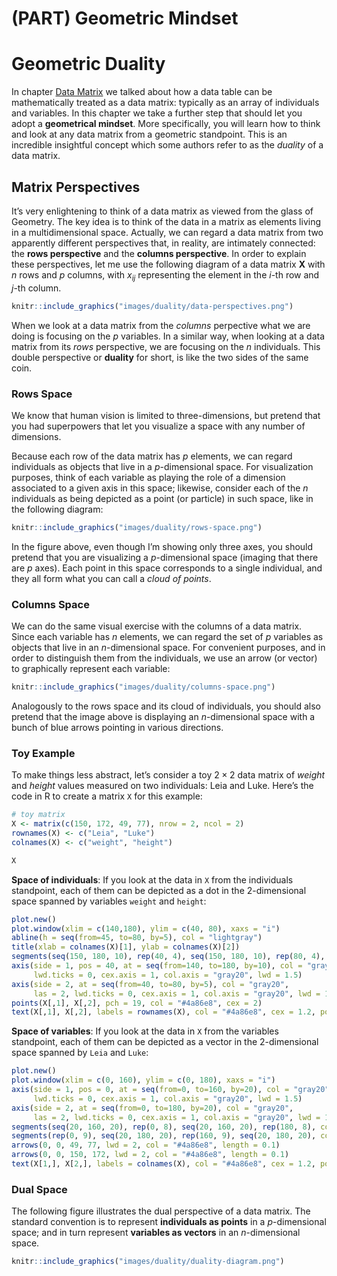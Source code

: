 # (PART) Geometric Mindset {-}

# Geometric Duality {#duality}

In chapter [Data Matrix](#data-matrix) we talked about how a data table can be mathematically treated as a data matrix: typically as an array of individuals and variables. In this chapter we take a further step that should let you adopt a __geometrical mindset__. More specifically, you will learn how to think and look at any data matrix from a geometric standpoint. This is an incredible insightful concept which some authors refer to as the _duality_ of a data matrix. 


## Matrix Perspectives

It's very enlightening to think of a data matrix as viewed from the glass of Geometry. The key idea is to think of the data in a matrix as elements living in a multidimensional space. Actually, we can regard a data matrix from two apparently different perspectives that, in reality, are  intimately connected: the __rows perspective__ and the __columns perspective__. In order to explain these perspectives, let me use the following diagram of a data matrix $\mathbf{X}$ with $n$ rows and $p$ columns, with $x_{ij}$ representing the element in the $i$-th row and $j$-th column.

```r
knitr::include_graphics("images/duality/data-perspectives.png")
```

When we look at a data matrix from the _columns_ perpective what we are doing is focusing on the $p$ variables. In a similar way, when looking at a data matrix from its _rows_ perspective, we are focusing on the $n$ individuals. This double perspective or __duality__ for short, is like the two sides of the same coin.


### Rows Space

We know that human vision is limited to three-dimensions, but pretend that you had superpowers that let you visualize a space with any number of dimensions. 

Because each row of the data matrix has $p$ elements, we can regard individuals as objects that live in a $p$-dimensional space. For visualization purposes, think of each variable as playing the role of a dimension associated to a given axis in this space; likewise, consider each of the $n$ individuals as being depicted as a point (or particle) in such space, like in the following diagram:

```r
knitr::include_graphics("images/duality/rows-space.png")
```

In the figure above, even though I'm showing only three axes, you should pretend that you are visualizing a $p$-dimensional space (imaging that there are $p$ axes). Each point in this space corresponds to a single individual, and they all form what you can call a _cloud of points_.



### Columns Space

We can do the same visual exercise with the columns of a data matrix. Since each variable has $n$ elements, we can regard the set of $p$ variables as objects that live in an $n$-dimensional space. For convenient purposes, and in order to distinguish them from the individuals, we use an arrow (or vector) to graphically represent each variable:

```r
knitr::include_graphics("images/duality/columns-space.png")
```

Analogously to the rows space and its cloud of individuals, you should also pretend that the image above is displaying an $n$-dimensional space with a bunch of blue arrows pointing in various directions.



### Toy Example

To make things less abstract, let's consider a toy $2 \times 2$ data matrix of _weight_ and _height_ values measured on two individuals: Leia and Luke. Here's the code in R to create a matrix `X` for this example:

```r
# toy matrix
X <- matrix(c(150, 172, 49, 77), nrow = 2, ncol = 2)
rownames(X) <- c("Leia", "Luke")
colnames(X) <- c("weight", "height")

X
```

__Space of individuals__: If you look at the data in `X` from the individuals standpoint, each of them can be depicted as a dot in the 2-dimensional space spanned by variables `weight` and `height`:

```r
plot.new()
plot.window(xlim = c(140,180), ylim = c(40, 80), xaxs = "i")
abline(h = seq(from=45, to=80, by=5), col = "lightgray")
title(xlab = colnames(X)[1], ylab = colnames(X)[2])
segments(seq(150, 180, 10), rep(40, 4), seq(150, 180, 10), rep(80, 4), col = "lightgray")
axis(side = 1, pos = 40, at = seq(from=140, to=180, by=10), col = "gray20",  
     lwd.ticks = 0, cex.axis = 1, col.axis = "gray20", lwd = 1.5) 
axis(side = 2, at = seq(from=40, to=80, by=5), col = "gray20",  
     las = 2, lwd.ticks = 0, cex.axis = 1, col.axis = "gray20", lwd = 1.5)
points(X[,1], X[,2], pch = 19, col = "#4a86e8", cex = 2)
text(X[,1], X[,2], labels = rownames(X), col = "#4a86e8", cex = 1.2, pos = 2)
```


__Space of variables__: If you look at the data in `X` from the variables standpoint, each of them can be depicted as a vector in the 2-dimensional space spanned by `Leia` and `Luke`:

```r
plot.new()
plot.window(xlim = c(0, 160), ylim = c(0, 180), xaxs = "i")
axis(side = 1, pos = 0, at = seq(from=0, to=160, by=20), col = "gray20",  
     lwd.ticks = 0, cex.axis = 1, col.axis = "gray20", lwd = 1.5) 
axis(side = 2, at = seq(from=0, to=180, by=20), col = "gray20",  
     las = 2, lwd.ticks = 0, cex.axis = 1, col.axis = "gray20", lwd = 1.5)
segments(seq(20, 160, 20), rep(0, 8), seq(20, 160, 20), rep(180, 8), col = "lightgray")
segments(rep(0, 9), seq(20, 180, 20), rep(160, 9), seq(20, 180, 20), col = "lightgray")
arrows(0, 0, 49, 77, lwd = 2, col = "#4a86e8", length = 0.1)
arrows(0, 0, 150, 172, lwd = 2, col = "#4a86e8", length = 0.1)
text(X[1,], X[2,], labels = colnames(X), col = "#4a86e8", cex = 1.2, pos = 2)
```



### Dual Space

The following figure illustrates the dual perspective of a data matrix. The standard convention is to represent __individuals as points__ in a $p$-dimensional space; and in turn represent __variables as vectors__ in an $n$-dimensional space.

```r
knitr::include_graphics("images/duality/duality-diagram.png")
```
